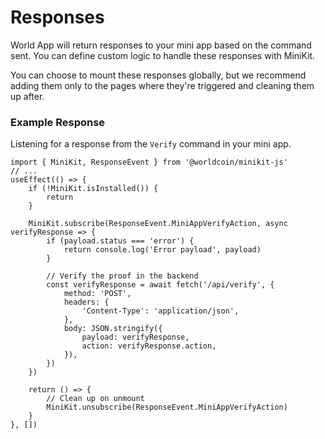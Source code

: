 # Responses

World App will return responses to your mini app based on the command sent. You can define custom logic to handle these responses with MiniKit.<br/>

You can choose to mount these responses globally, but we recommend adding them only to the pages where they're triggered and cleaning
them up after.

### Example Response

Listening for a response from the `Verify` command in your mini app.

```tsx
import { MiniKit, ResponseEvent } from '@worldcoin/minikit-js'
// ...
useEffect(() => {
	if (!MiniKit.isInstalled()) {
		return
	}

	MiniKit.subscribe(ResponseEvent.MiniAppVerifyAction, async verifyResponse => {
		if (payload.status === 'error') {
			return console.log('Error payload', payload)
		}

		// Verify the proof in the backend
		const verifyResponse = await fetch('/api/verify', {
			method: 'POST',
			headers: {
				'Content-Type': 'application/json',
			},
			body: JSON.stringify({
				payload: verifyResponse,
				action: verifyResponse.action,
			}),
		})
	})

	return () => {
		// Clean up on unmount
		MiniKit.unsubscribe(ResponseEvent.MiniAppVerifyAction)
	}
}, [])
```
